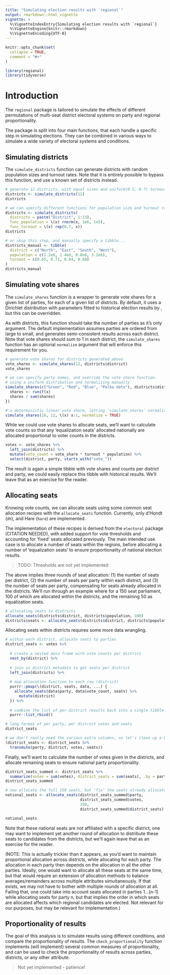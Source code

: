 ```yaml
---
title: "Simulating election results with `regional`"
output: rmarkdown::html_vignette
vignette: >
  %\VignetteIndexEntry{Simulating election results with `regional`}
  %\VignetteEngine{knitr::rmarkdown}
  %\VignetteEncoding{UTF-8}
---
```


```r
knitr::opts_chunk$set(
  collapse = TRUE,
  comment = "#>"
)
```

```r
library(regional)
library(tidyverse)

```

# Introduction

The `regional` package is tailored to simulate the effects of different permutations 
of multi-seat district electoral systems on party and regional proportionality. 

The package is split into four main functions, that each handle a specific step in 
simulating elections. They can be combined in various ways to simulate a wide variety 
of electoral systems and conditions.

## Simulating districts 

The `simulate_districts` function can generate districts with random population sizes 
and turnout rates. Note that it is entirely possible to bypass this function, and 
use a known set of districts instead.

```r
# generate 12 districts, with equal sizes and uniform(0.5, 0.7) turnout rates
districts <- simulate_districts(12) 
districts

# we can specify different functions for population size and turnout rates
districts <- simulate_districts(
  districts = paste("District", 1:13),
  func_population = \(x) rnorm(x, 1e6, 1e5),
  func_turnout = \(x) rep(0.7, x))
districts

# or skip this step, and manually specify a tibble...
districts_manual <- tibble(
  district = c("North", "East", "South", "West"),
  population = c(1.2e6, 1.4e6, 0.8e6, 3.2e6),
  turnout = c(0.65, 0.71, 0.64, 0.68)
)
districts_manual

```

## Simulating vote shares

The `simulate_shares` function is a wrapper to generate vote shares for a given
list of parties, for each of a given list of districts. By default, it uses a 
Dirichlet distribution with parameters fitted to historical election results by <CITATION NEEDED>, but this can be overridden. 

As with districts, this function should take the number of parties as it's only argument. The default implementation assumes parties are ordered from large to small, and generates semi-consistent results across each district. Note that vote shares should sum to 1 
in each district, the `simulate_shares` function has an optional `normalize` argument
that will enforce this requirement for you.

```r
# generate vote shares for districts generated above
vote_shares <- simulate_shares(12, districts$district)
vote_shares

# we can specify party names, and override the vote share function.
# using a uniform distribution and normalizing manually
simulate_shares(c("Green", "Red", "Blue", "Polka dots"), districts$district, func = \(x) {
  shares <- runif(x)
  shares / sum(shares)
})

# a deterministic linear vote share, letting `simulate_shares` normalize for us
simulate_shares(16, 12, \(x) x:1, normalize = TRUE)

```

While we could use vote shares to allocate seats, we'll want to calculate vote 
counts so that any 'equalization seats' allocated nationally are allocated 
proportional to voter counts in the districts. 

```r
votes <- vote_shares %>% 
  left_join(districts) %>% 
  mutate(vote_count = vote_share * turnout * population) %>% 
  select(district, party, starts_with("vote_"))
```

The result is again a simple tibble with vote shares and counts per district and party, we could easily replace this tibble with historical results. We'll leave that as an exercise for the reader.

## Allocating seats

Knowing vote counts, we can allocate seats using some common seat allocation recipes with the `allocate_seats` function. Currently, only d'Hondt (`dh`), and Hare (`hare`) are implemented. 

The implementation of these recipes is derived from the `electoral` package (CITATION NEEDED), with added support for vote thresholds and accounting for 'fixed' seats allocated previously. The main intended use case is to allocate a number of seats within the regions, before allocating a number of 'equalization seats' to ensure proportionality of national election results.

> TODO: Thresholds are not yet implemented

The above implies three rounds of seat allocation: (1) the number of seats per district, 
(2) the number of seats per party within each district, and (3) the number of seats per party, compensating for seats already allocated in the districts. We'll run through an example where for a 150 seat parliament, 100 of which are allocated within the districts, 
and the remaining 50 as equalization seats.

```r
# allocating seats to districts
allocate_seats(districts$district, districts$population, 100)
districts$seats <- allocate_seats(districts$district, districts$population, 100)$seats
``` 

Allocating seats within districts requires some more data wrangling.

```r
# within each district, allocate seats to parties
district_seats <- votes %>% 
  
  # create a nested data frame with vote counts per district
  nest_by(district) %>% 
  
  # join in district metadata to get seats per district
  left_join(districts) %>% 
  
  # map allocation function to each row (district)
  purrr::pmap(\(district, seats, data, ...) {
    allocate_seats(data$party, data$vote_count, seats) %>% 
      mutate(district)
  }) %>% 
  
  # combine the list of per-district results back into a single tibble
  purrr::list_rbind()

# long format of per party, per district votes and seats
district_seats

# we don't really need the various extra columns, so let's clean up a bit
(district_seats <- district_seats %>% 
  transmute(party, district, votes, seats))
```

Finally, we'll want to calculate the number of votes given in the districts, and allocate
remaining seats to ensure national party proportionality. 

```r
district_seats_summed <- district_seats %>% 
  summarize(votes = sum(votes), district_seats = sum(seats), .by = party)
district_seats_summed

# now allocate the full 150 seats, but 'fix' the seats already allocated in the districts
national_seats <- allocate_seats(district_seats_summed$party, 
                                 district_seats_summed$votes,
                                 150,
                                 district_seats_summed$district_seats)

national_seats
```

Note that these national seats are not affiliated with a specific district, one may want to implement yet another round of allocation to distribute these seats to candidates from 
the districts, but we'll again leave that as an exercise for the reader. 

(NOTE: This is actually trickier than it appears, as you'd want to maintain proportional allocation across districts, while allocating for each party. The allocation in each party then depends on the allocation in all the other parties. Ideally, one would want to allocate all these seats at the same time, but that would require an extension of allocation methods to balance averages/remainders across multiple attributes simultaneously. If that exists, we may not have to bother with multiple rounds of allocation at all. Failing that, one could take into account seats allocated in parties 1...(n-1) while allocating seats for party n, but that implies the order in which seats are allocated affects which regional candidates are elected. Not relevant for our purposes, but may be relevant for implementation.) 

## Proportionality of results

The goal of this analysis is to simulate results using different conditions, and compare the proportionality of results. The `check_proportionality` function implements (will implement) several common measures of proportionality, and can be used to check the proportionality of results across parties, districts, or any other attribute.

> Not yet implemented - patience!

